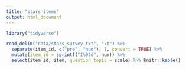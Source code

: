 ```yaml
---
title: "stars items"
output: html_document
---
```


```r
library("tidyverse")

read_delim("data/stars_survey.txt", "\t") %>%
  separate(item_id, c("pre", "num"), 1, convert = TRUE) %>%
  mutate(item_id = sprintf("I%02d", num)) %>%
  select(item_id, item, question_topic = scale) %>% knitr::kable()
```

